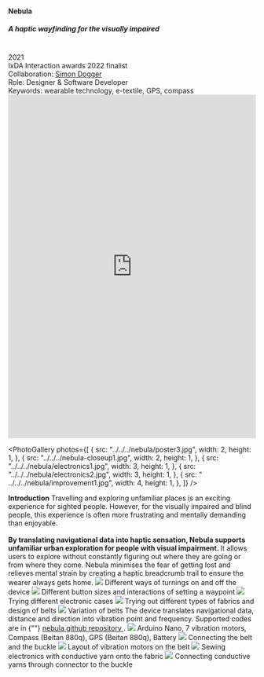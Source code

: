 
<TextLayout>
  <h4>Nebula</h4>
  <h5>A haptic wayfinding for the visually impaired</h5>
  <br />
  2021 <br />
  IxDA Interaction awards 2022 finalist
  <br />
  Collaboration: <a href="https://www.simondogger.nl/">Simon Dogger</a>
  <br />
  Role: Designer & Software Developer
  <br />
  Keywords: wearable technology, e-textile, GPS, compass
  <iframe
    src="https://player.vimeo.com/video/665646886?h=232a30762a"
    width="100%"
    height="700"
    frameborder="0"
    allow="autoplay; fullscreen; picture-in-picture"
    allowfullscreen
  ></iframe>
</TextLayout>

<PhotoGallery
  photos={[
    {
      src: "../../../nebula/poster3.jpg",
      width: 2,
      height: 1,
    },
    {
      src: "../../../nebula-closeup1.jpg",
      width: 2,
      height: 1,
    },
    {
      src: "../../../nebula/electronics1.jpg",
      width: 3,
      height: 1,
    },
    {
      src: "../../../nebula/electronics2.jpg",
      width: 3,
      height: 1,
    },
    {
      src: " ../../../nebula/improvement1.jpg",
      width: 4,
      height: 1,
    },
  ]}
/>

<Gap margin={100} />

<TextLayout>
<b>Introduction</b>
<Text>
  Travelling and exploring unfamiliar places is an exciting experience for
  sighted people. However, for the visually impaired and blind people, this
  experience is often more frustrating and mentally demanding than enjoyable.
  <br />
  <br />
  <b>
    By translating navigational data into haptic sensation, Nebula supports
    unfamiliar urban exploration for people with visual impairment.
  </b> It allows users to explore without constantly figuring out where they are
  going or from where they come. Nebula minimises the fear of getting lost and relieves
  mental strain by creating a haptic breadcrumb trail to ensure the wearer always
  gets home.
</Text>

<Title>
  <b>Exploration</b>
</Title>
<img src={"../../../nebula/interaction1.jpg"} />
<Annotation>Different ways of turnings on and off the device</Annotation>
<img src={"../../../nebula/interaction2.jpg"} />
<Annotation>
  Different button sizes and interactions of setting a waypoint
</Annotation>
<img src={"../../../nebula/cases.jpg"} />
<Annotation>Trying different electronic cases</Annotation>
<img src={"../../../nebula/samples.png"} />
<Annotation>
  Trying out different types of fabrics and design of belts
</Annotation>
<img src={"../../../nebula/variations2.jpg"} />
<Annotation>Variation of belts</Annotation>

<Title>
  <b>Technical Design</b>
</Title>
<Text>
  The device translates navigational data, distance and direction into vibration
  point and frequency. Supported codes are in {""}
  <a href="https://github.com/void-kuangyi/Nebula/blob/master/final_demo_day.ino">
    nebula github repository
  </a>.
</Text>

<Images>
  <img src={"../../../nebula/electronics3.jpg"} />
  <Annotation>
    Arduino Nano, 7 vibration motors, Compass (Beitan 880q), GPS (Beitan 880q),
    Battery
  </Annotation>
  <img src={"../../../nebula/electronics4.jpg"} />
  <Annotation>Connecting the belt and the buckle</Annotation>
  <img src={"../../../nebula/electronics5.jpg"} />
  <Annotation>Layout of vibration motors on the belt</Annotation>
</Images>

<Images>
  <img src={"../../../nebula/making1.jpg"} />
  <Annotation>
    Sewing electronics with conductive yarn onto the fabric
  </Annotation>
  <img src={"../../../nebula/making2.jpg"} />
  <Annotation>
    Connecting conductive yarns through connector to the buckle
  </Annotation>
</Images>

</TextLayout>
